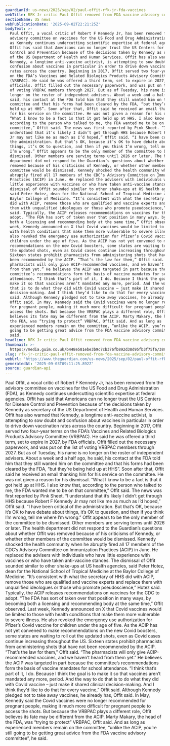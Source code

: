 ```yaml
---
guardianId: us-news/2025/sep/02/paul-offit-rfk-jr-fda-vaccines
webTitle: RFK Jr critic Paul Offit removed from FDA vaccine advisory committee
sectionName: US news
webPublicationDate: '2025-09-02T22:21:25Z'
bodyText: >-
  Paul Offit, a vocal critic of Robert F Kennedy Jr, has been removed from the
  advisory committee on vaccines for the US Food and Drug Administration (FDA),
  as Kennedy continues undercutting scientific expertise at federal agencies.
  Offit has said that Americans can no longer trust the US Centers for Disease
  Control and Prevention because of the decisions taken by Kennedy as secretary
  of the US Department of Health and Human Services. Offit has also warned that
  Kennedy, a longtime anti-vaccine activist, is attempting to sow doubt and
  confusion about vaccines in particular in order to drive down vaccination
  rates across the country. Beginning in 2017, Offit served two four-year terms
  on the FDA’s Vaccines and Related Biologics Products Advisory Committee
  (VRBPAC). He said he was offered a third term, set to expire in 2027, by FDA
  officials. Offit filled out the necessary paperwork, and was put on the list
  of voting VRBPAC members through 2027. But as of Tuesday, his name is no
  longer on the roster of independent advisers. About a week and a half ago, he
  said, his contact at the FDA told him that they still wanted him on the
  committee and that his forms had been cleared by the FDA, “but they’re being
  held up at HHS”. Soon after that, Offit said he received an email thanking him
  for his service on the committee. He was not given a reason for his dismissal.
  “What I know to be a fact is that it got held up at HHS. I also know that,
  according to the person who talked to me, the FDA wanted me to be on that
  committee,” Offit said. The news was first reported by Pink Sheet. “I
  understand that it’s likely I didn’t get through HHS because Robert F Kennedy
  Jr may not like me as much as I’d hoped,” Offit said. “I have been critical of
  the administration. But that’s OK, because it’s OK to have debate about
  things, it’s OK to question, and then if you think I’m wrong, tell me where
  I’m wrong.” Offit appears to be the only member of the committee to be
  dismissed. Other members are serving terms until 2026 or later. The health
  department did not respond to the Guardian’s questions about whether Offit was
  removed because of his criticisms of Kennedy, or whether other members of the
  committee would be dismissed. Kennedy shocked the health community when he
  abruptly fired all 17 members of the CDC’s Advisory Committee on Immunization
  Practices (ACIP) in June. He replaced the advisers with individuals who have
  little experience with vaccines or who have taken anti-vaccine stances. The
  dismissal of Offit sounded similar to other shake-ups at US health agencies,
  said Peter Hotez, dean for the National School of Tropical Medicine at the
  Baylor College of Medicine. “It’s consistent with what the secretary of HHS
  did with ACIP, remove those who are qualified and vaccine experts and replace
  them with unqualified ideologues or those who promote pseudoscience,” Hotez
  said. Typically, the ACIP releases recommendations on vaccines for the CDC to
  adopt. “The FDA has sort of taken over that position in many ways, by becoming
  both a licensing and recommending body at the same time,” Offit observed. Last
  week, Kennedy announced on X that Covid vaccines would be limited to those
  with health conditions that make them more vulnerable to severe illness. He
  also revoked the emergency use authorization for Pfizer’s Covid vaccine for
  children under the age of five. As the ACIP has not yet convened to make
  recommendations on the new Covid boosters, some states are waiting to roll out
  the updated shots, even as Covid cases continue increasing throughout the US.
  Sixteen states prohibit pharmacists from administering shots that have not
  been recommended by the ACIP. “That’s the law for them,” Offit said. “The
  pharmacists will only give ACIP-recommended vaccines, and we haven’t heard
  from them yet.” He believes the ACIP was targeted in part because the
  committee’s recommendations form the basis of vaccine mandates for school
  attendance. “I think that’s part of it, I do. Because I think the goal is to
  make it so that vaccines aren’t mandated any more, period. And the way to do
  that is to do what they did with Covid vaccine – just make it shared clinical
  decision-making. And I think they’d like to do that for every vaccine,” Offit
  said. Although Kennedy pledged not to take away vaccines, he already has,
  Offit said. In May, Kennedy said the Covid vaccines were no longer recommended
  for pregnant people, making it much more difficult for pregnant people to
  access the shots. But because the VRBPAC plays a different role, Offit
  believes its fate may be different from the ACIP. Marty Makary, the head of
  the FDA, was “trying to protect” VRBPAC, Offit said. And as long as
  experienced members remain on the committee, “unlike the ACIP, you’re still
  going to be getting great advice from the FDA vaccine advisory committee”, he
  said.
headline: RFK Jr critic Paul Offit removed from FDA vaccine advisory committee
thumbnail: >-
  https://media.guim.co.uk/b448e581ebe3b9c7cb376fb892d38d95fb3f75f6/389_0_4984_3989/500.jpg
slug: rfk-jr-critic-paul-offit-removed-from-fda-vaccine-advisory-committee
webUrl: 'https://www.theguardian.com/us-news/2025/sep/02/paul-offit-rfk-jr-fda-vaccines'
generatedAt: '2025-09-03T09:11:25.892Z'
source: guardian-api
---
```

Paul Offit, a vocal critic of Robert F Kennedy Jr, has been removed from the advisory committee on vaccines for the US Food and Drug Administration (FDA), as Kennedy continues undercutting scientific expertise at federal agencies. Offit has said that Americans can no longer trust the US Centers for Disease Control and Prevention because of the decisions taken by Kennedy as secretary of the US Department of Health and Human Services. Offit has also warned that Kennedy, a longtime anti-vaccine activist, is attempting to sow doubt and confusion about vaccines in particular in order to drive down vaccination rates across the country. Beginning in 2017, Offit served two four-year terms on the FDA’s Vaccines and Related Biologics Products Advisory Committee (VRBPAC). He said he was offered a third term, set to expire in 2027, by FDA officials. Offit filled out the necessary paperwork, and was put on the list of voting VRBPAC members through 2027. But as of Tuesday, his name is no longer on the roster of independent advisers. About a week and a half ago, he said, his contact at the FDA told him that they still wanted him on the committee and that his forms had been cleared by the FDA, “but they’re being held up at HHS”. Soon after that, Offit said he received an email thanking him for his service on the committee. He was not given a reason for his dismissal. “What I know to be a fact is that it got held up at HHS. I also know that, according to the person who talked to me, the FDA wanted me to be on that committee,” Offit said. The news was first reported by Pink Sheet. “I understand that it’s likely I didn’t get through HHS because Robert F Kennedy Jr may not like me as much as I’d hoped,” Offit said. “I have been critical of the administration. But that’s OK, because it’s OK to have debate about things, it’s OK to question, and then if you think I’m wrong, tell me where I’m wrong.” Offit appears to be the only member of the committee to be dismissed. Other members are serving terms until 2026 or later. The health department did not respond to the Guardian’s questions about whether Offit was removed because of his criticisms of Kennedy, or whether other members of the committee would be dismissed. Kennedy shocked the health community when he abruptly fired all 17 members of the CDC’s Advisory Committee on Immunization Practices (ACIP) in June. He replaced the advisers with individuals who have little experience with vaccines or who have taken anti-vaccine stances. The dismissal of Offit sounded similar to other shake-ups at US health agencies, said Peter Hotez, dean for the National School of Tropical Medicine at the Baylor College of Medicine. “It’s consistent with what the secretary of HHS did with ACIP, remove those who are qualified and vaccine experts and replace them with unqualified ideologues or those who promote pseudoscience,” Hotez said. Typically, the ACIP releases recommendations on vaccines for the CDC to adopt. “The FDA has sort of taken over that position in many ways, by becoming both a licensing and recommending body at the same time,” Offit observed. Last week, Kennedy announced on X that Covid vaccines would be limited to those with health conditions that make them more vulnerable to severe illness. He also revoked the emergency use authorization for Pfizer’s Covid vaccine for children under the age of five. As the ACIP has not yet convened to make recommendations on the new Covid boosters, some states are waiting to roll out the updated shots, even as Covid cases continue increasing throughout the US. Sixteen states prohibit pharmacists from administering shots that have not been recommended by the ACIP. “That’s the law for them,” Offit said. “The pharmacists will only give ACIP-recommended vaccines, and we haven’t heard from them yet.” He believes the ACIP was targeted in part because the committee’s recommendations form the basis of vaccine mandates for school attendance. “I think that’s part of it, I do. Because I think the goal is to make it so that vaccines aren’t mandated any more, period. And the way to do that is to do what they did with Covid vaccine – just make it shared clinical decision-making. And I think they’d like to do that for every vaccine,” Offit said. Although Kennedy pledged not to take away vaccines, he already has, Offit said. In May, Kennedy said the Covid vaccines were no longer recommended for pregnant people, making it much more difficult for pregnant people to access the shots. But because the VRBPAC plays a different role, Offit believes its fate may be different from the ACIP. Marty Makary, the head of the FDA, was “trying to protect” VRBPAC, Offit said. And as long as experienced members remain on the committee, “unlike the ACIP, you’re still going to be getting great advice from the FDA vaccine advisory committee”, he said.
